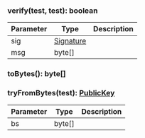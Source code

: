 

### verify(test, test): boolean



| Parameter       | Type |  Description |
| --------------- | -------- | -------- |
| sig | [Signature](#signature) |   |
| msg | byte[] |   |

### toBytes(): byte[]



### tryFromBytes(test): [PublicKey](#publickey)



| Parameter       | Type |  Description |
| --------------- | -------- | -------- |
| bs | byte[] |   |
